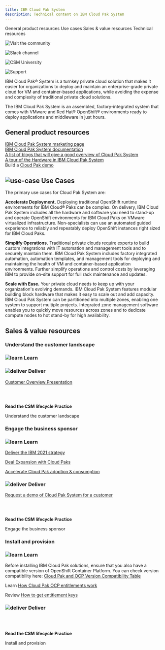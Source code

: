 ```yaml
---
title: IBM Cloud Pak System
description: Technical content on IBM Cloud Pak System
---
```



<AnchorLinks small>
<AnchorLink>General product resources</AnchorLink>
<AnchorLink>Use cases</AnchorLink>
<AnchorLink>Sales & value resources</AnchorLink>
<AnchorLink>Technical resources</AnchorLink>
</AnchorLinks>


<Row>
<Column colMd={3} colLg={3} noGutterMdLeft>
<ArticleCard
      subTitle="Visit the community"
      title="Automation platform community"
      href="https://w3.ibm.com/w3publisher/customersuccess/community-connections/automation-platform-community">

![Visit the community](../images/community-icon.svg)

</ArticleCard>

</Column>
<Column colMd={3} colLg={3} noGutterMdLeft>
<ArticleCard
      subTitle="Slack channels"
      title="#csm-cp-system"
      href="https://ibm-cloud.slack.com/archives/C01LD262YHZ">

![Slack channel](../images/slack-icon.svg)

</ArticleCard>

</Column>
<Column colMd={3} colLg={3} noGutterMdLeft>
<ArticleCard
      subTitle="CSM University"
      title="CSM - IBM Cloud Pak System"
      href="https://w3.ibm.com/w3publisher/customersuccess/get-learning/csm-university/cloud-pak-platform">

![CSM University](../images/csm-university.svg)

</ArticleCard>

</Column>
<Column colMd={3} colLg={3} noGutterMdLeft>
<ArticleCard
      subTitle="Product support"
      title="Support for IBM Cloud Paks"
      href="https://pages.github.ibm.com/csm-playbook/playbook/support/access-ibm-support#help-your-customer-get-issues-resolved">

![Support](../images/support-17.svg)

</ArticleCard>

</Column>

</Row>

<Row>

<Column>

IBM Cloud Pak® System is a turnkey private cloud solution that makes it easier for organizations to deploy and maintain an enterprise-grade private cloud for VM and container-based applications, while avoiding the expense and complexity of traditional private cloud solutions.

The IBM Cloud Pak System is an assembled, factory-integrated system that comes with VMware and Red Hat® OpenShift® environments ready to deploy applications and middleware in just hours.

</Column>

</Row>


<Row>

<Column>

## General product resources

<a href="https://www.ibm.com/cloud/cloudpaksystem" target='_blank' rel='noreferrer noopener'>IBM Cloud Pak System marketing page</a>
<br/>
<a href="https://www.ibm.com/support/pages/documentation-ibm-cloud-pak-system" target='_blank' rel='noreferrer noopener'>IBM Cloud Pak System documentation</a>
<br/>
<a target='_blank' rel='noreferrer noopener' href="https://www.ibm.com/support/pages/node/6239266">A list of blogs that will give a good overview of Cloud Pak System</a>
<br/>
<a target='_blank' rel='noreferrer noopener' href="https://developer.ibm.com/recipes/tutorials/a-tour-of-the-hardware-in-ibm-cloud-pak-system-the-fourth-generation/">A tour of the Hardware in IBM Cloud Pak System</a>
<br/>
Build a <a href="https://ibm.seismic.com/Link/Content/DCbwCuS2cbYk6Kzq3BVob-EA#/?anchorId=eb9ae48f-527a-4d39-b66b-f5c4a300f842" target='_blank' rel='noreferrer noopener'>Cloud Pak demo</a>

</Column>

</Row>

<Row>

<Column colMd={8} colLg={8}>

## ![use-case](../images/use-case-14.svg) Use Cases

The primary use cases for Cloud Pak System are:

**Accelerate Deployment.**  Deploying traditional OpenShift runtime environments for IBM Cloud® Paks can be complex. On delivery, IBM Cloud Pak System includes all the hardware and software you need to stand-up and operate OpenShift environments for IBM Cloud Paks on VMware virtualized infrastructure. Non-specialists can use an automated guided experience to reliably and repeatably deploy OpenShift instances right sized for IBM Cloud Paks.

**Simplify Operations.** Traditional private clouds require experts to build custom integrations with IT automation and management tools and to securely maintain them. IBM Cloud Pak System includes factory integrated automation, automation templates, and management tools for deploying and maintaining the health of VM and container-based application environments. Further simplify operations and control costs by leveraging IBM to provide on-site support for full rack maintenance and updates.

**Scale with Ease.**  Your private cloud needs to keep up with your organization's evolving demands. IBM Cloud Pak System features modular building block hardware that makes it easy to scale out and add capacity. IBM Cloud Pak System can be partitioned into multiple zones, enabling one system to support multiple projects. Integrated zone management software enables you to quickly move resources across zones and to dedicate compute nodes to hot stand-by for high availability.

</Column>

</Row>

<Row>

<Column>

## Sales & value resources

### Understand the customer landscape

</Column>

<Column colMd={4} colLg={4}>

### ![learn](../images/learn.svg) Learn

</Column>

<Column colMd={4} colLg={4}>

### ![deliver](../images/deliver.svg) Deliver

<a href="https://ibm.seismic.com/x5/doccenter.aspx?ContentId=6353213a-f631-4274-9757-ebdf316eae62#/doccenter/e8b7ff8d-28e3-416c-a823-ed631040d17b/doc/%252Fdd60f1bd69-7971-4392-b950-c071fd81e877%252FdfOTRiYmU4NTQtNWY4NC03Y2QyLWZjYWUtOGIxYmFmZjkyZThk%252CPT0%253D%252CQ2xpZW50IFByZXNlbnRhdGlvbg%253D%253D%252FdfM2MyZmY2OGUtMDNhNC03OTljLWM1OGUtNmYyYjg3Mzg3NzEy%252CPT0%253D%252CR2xvYmFsIE1hcmtldHM%253D%252Flf204fe61f-f95b-477c-911f-145861a63de9//?mode=view&amp;searchId=c6f1902f-f4f9-4172-86a8-335010381b2a" target='_blank' rel='noreferrer noopener'>Customer Overview Presentation</a>

</Column>

<Column colMd={4} colLg={4}>

<br/>
<br/>

<Aside>

**Read the CSM lifecycle Practice**

<Link to="/onboard/understand-client-it-landscape" target='_blank' rel='noreferrer noopener'>Understand the customer landscape</Link>


</Aside>

</Column>

</Row>

<Row>

<Column>

### Engage the business sponsor

</Column>

<Column colMd={4} colLg={4}>

### ![learn](../images/learn.svg) Learn

<a href="https://ibm.seismic.com/Link/Content/DCB6Y5MGMSUkmyFO3PXIfkdg" target='_blank' rel='noreferrer noopener'>Deliver the IBM 2021 strategy</a>

<a href="https://ibm.seismic.com/Link/Content/DCGwT8nAwDGkqiIPsubKrJZg" target='_blank' rel='noreferrer noopener'>Deal Expansion with Cloud Paks</a>

<a href="https://ibm.seismic.com/Link/Content/DCaypVW_MsBk6tqvBWu7iM-Q" target='_blank' rel='noreferrer noopener'>Accelerate Cloud Pak adoption & consumption</a>

</Column>

<Column colMd={4} colLg={4}>

### ![deliver](../images/deliver.svg) Deliver

<a href="https://github.ibm.com/IBMCloudPakSystem/cps-demo-env" target='_blank' rel='noreferrer noopener'>Request a demo of Cloud Pak System for a customer</a>

</Column>

<Column colMd={4} colLg={4}>

<br/>
<br/>

<Aside>

**Read the CSM lifecycle Practice**

<Link to="/onboard/engage-business-sponsor" target='_blank' rel='noreferrer noopener'>Engage the business sponsor</Link>

</Aside>

</Column>

</Row>

<Row>

<Column>

### Install and provision

</Column>

<Column colMd={4} colLg={4}>

### ![learn](../images/learn.svg) Learn

Before installing IBM Cloud Pak solutions, ensure that you also have a compatible version of OpenShift Container Platform.  You can check version compatibility here: <a href="https://www.ibm.com/docs/en/cloud-paks/1.0?topic=clusters-openshift-platform-compatibility" target='_blank' rel='noreferrer noopener'>Cloud Pak and OCP Version Compatibility Table</a>

Learn <a href="https://www.ibm.com/docs/en/cloud-paks/1.0?topic=clusters-red-hat-mixed-entitlement-faq" target='_blank' rel='noreferrer noopener'>How Cloud Pak OCP entitlements work</a>

Review <a href="https://www.ibm.com/docs/en/cloud-paks/1.0?topic=clusters-obtaining-your-entitlement-key" target='_blank' rel='noreferrer noopener'>How to get entitlement keys</a>

</Column>

<Column colMd={4} colLg={4}>

### ![deliver](../images/deliver.svg) Deliver

</Column>

<Column colMd={4} colLg={4}>

<br/>
<br/>

<Aside>

**Read the CSM lifecycle Practice**

<Link to="/deploy/install-provision" target='_blank' rel='noreferrer noopener'>Install and provision</Link>

</Aside>

</Column>

</Row>
